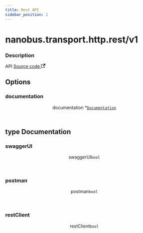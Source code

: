 ```yaml
---
title: Rest API
sidebar_position: 2
---
```



# nanobus.transport.http.rest/v1

<div class="attributes">

### Description

<p>
  <span className="badge badgeDarkBlue">API</span>
  <a href="https://github.com/nanobus/nanobus/blob/main/pkg/transport/http/router/rest/rest.go" target="_blank" rel="noopener noreferrer">Source code <svg width="13.5" height="13.5" aria-hidden="true" viewBox="0 0 24 24" class="iconExternalLink_node_modules-@docusaurus-theme-classic-lib-theme-Icon-ExternalLink-styles-module"><path fill="currentColor" d="M21 13v10h-21v-19h12v2h-10v15h17v-8h2zm3-12h-10.988l4.035 4-6.977 7.07 2.828 2.828 6.977-7.07 4.125 4.172v-11z"></path></svg></a>
</p>

</div>



## Options

<div class="attributes">

### documentation

<div class="attribute">
  <header>
    <span className="badge badgeDarkBlue">documentation <span className="required">*</span>
      <a class="hash-link" href="#documentation" title="Direct link to documentation">​</a>
    </span>
    <code><a href="#type-documentation">Documentation</a></code>
  </header>



</div>

</div>

## type Documentation

<div class="attributes">

### swaggerUI

<div class="attribute">
  <header>
    <span className="badge badgeDarkBlue">swaggerUI
      <a class="hash-link" href="#swaggerui" title="Direct link to swaggerUI">​</a>
    </span>
    <code>bool</code>
  </header>



</div>

### postman

<div class="attribute">
  <header>
    <span className="badge badgeDarkBlue">postman
      <a class="hash-link" href="#postman" title="Direct link to postman">​</a>
    </span>
    <code>bool</code>
  </header>



</div>

### restClient

<div class="attribute">
  <header>
    <span className="badge badgeDarkBlue">restClient
      <a class="hash-link" href="#restclient" title="Direct link to restClient">​</a>
    </span>
    <code>bool</code>
  </header>



</div>

</div>

